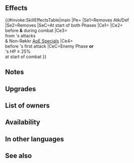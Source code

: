 {{Weapon Infobox
|tagid=SID_魔器・ヨトゥンの斧
|intID=4408
|image=wep_ax163
|exclusive=0
|weaponType=Axe
|cost=300
|might=16
|range=1
|cooldown=-1
|effect=Accelerates Special trigger (cooldown count-1).<br><br>At start of player phase or enemy phase, neutralizes【Panic】and penalties on unit's Atk/Def that take effect on unit at that time.<br><br>If foe initiates combat or if unit's HP ≥ 25% at start of combat, grants bonus to unit's Atk/Spd/Def/Res = 25% of foe's Atk at start of combat - 4 (max 14; min 5), deals damage = 15% of unit's Atk (including when dealing damage with an area-of-effect Special), reduces damage from foe's attacks by 15% of unit's Atk (including from area-of-effect Specials; excluding Røkkr area-of-effect Specials), and grants Special cooldown count-1 to unit before unit's first attack during combat.<br><br>【Panic】<br>Converts bonuses on target into penalties through its next action.
|required=Silver Axe
|refinePaths=default
|refineSP=350
|refineMedals=500
|refineStones=200
|properties=arcane,random_owner
}}
==Effects==
{{#invoke:SkillEffectsTable|main
|Pe={{Eft|Accelerates Special}}
|Se1=Removes Atk/Def {{SEt|Penalties}}
|Se2=Removes {{SEt|Panic}}
|SeC=At start of both Phases 
|Ce1={{Eft|Temporary buffs|Atk/Spd/Def/Res|25% of {{Tgt|Foe}}'s Atk<br>at start of combat, -4|min=5|max=14}}
|Ce2={{Eft|Damage Boost|15% of {{Tgt|Unit}}'s Atk}}<br>before '''&''' during combat
|Ce3={{Eft|Damage Reduction|15% of {{Tgt|Unit}}'s Atk}}<br>from {{Tgt|Foe}}'s attacks<br>& Non-Røkkr [[AoE Specials]]
|Ce4={{Eft|Reduce Cooldown|1}}<br>before {{Tgt|Unit}}'s first attack
|CeC=Enemy Phase '''or'''<br>{{Tgt|Unit}}'s HP ≥ 25%<br>at start of combat
}}
==Notes==
{{Penalty neutralization|negstatuses=Atk/Def {{SEt|Penalties}} and {{SEt|Panic}}}}
{{IfFoeInitiates}}
{{Temporary buffs}}
{{At start of combat}}
{{AtkDamageBoost}}
{{FlatDamageReduction}}
{{FlatAoEDamageReduction}}
{{CombatCooldownCount|-1}}

==Upgrades==
{{Weapon Upgrade List}}
==List of owners==
{{Skill Hero List}}
{{NoInheritHeroes}}

==Availability==
{{PassiveFocusList}}
{{PassiveDistributionList}}
{{PassiveCombatManualList}}
==In other languages==
{{OtherLanguages
|japanese=
|german=
|spanishEU=
|spanishLA=
|french=
|italian=
|chineseTW=
|portuguese=
}}
==See also==
{{See also skills|cond=(Description LIKE '%deals damage%=%of unit_s Atk%(including when dealing damage%' OR Description LIKE '%reduces damage from foe_s attacks by ___ of unit_s Atk%') AND Exclusive='1' OR Description LIKE '%At start of player phase or enemy phase%neutralize%at this time%'}}
{{Weapons Navbox}}